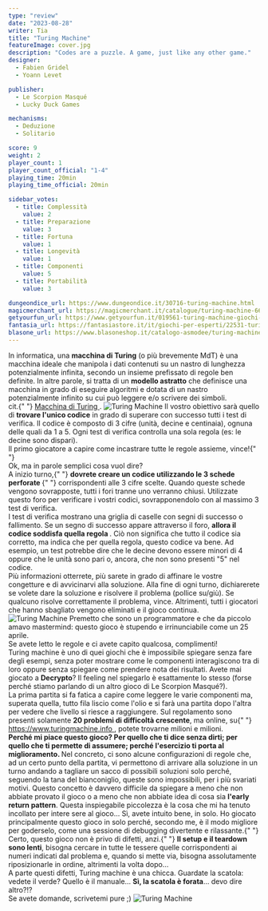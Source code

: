 ```yaml
---
type: "review"
date: "2023-08-28"
writer: Tia
title: "Turing Machine"
featureImage: cover.jpg
description: "Codes are a puzzle. A game, just like any other game."
designer:
  - Fabien Gridel
  - Yoann Levet

publisher:
  - Le Scorpion Masqué
  - Lucky Duck Games

mechanisms:
  - Deduzione
  - Solitario

score: 9
weight: 2
player_count: 1
player_count_official: "1-4"
playing_time: 20min
playing_time_official: 20min

sidebar_votes:
  - title: Complessità
    value: 2
  - title: Preparazione
    value: 3
  - title: Fortuna
    value: 1
  - title: Longevità
    value: 1
  - title: Componenti
    value: 5
  - title: Portabilità
    value: 3

dungeondice_url: https://www.dungeondice.it/30716-turing-machine.html
magicmerchant_url: https://magicmerchant.it/catalogue/turing-machine-66583/
getyourfun_url: https://www.getyourfun.it/019561-turing-machine-giochi-semplici-e-veloci.html
fantasia_url: https://fantasiastore.it/it/giochi-per-esperti/22531-turing-machine.html
blasone_url: https://www.blasoneshop.it/catalogo-asmodee/turing-machine-72-3729
---
```


<Setting>
  In informatica, una <strong>macchina di Turing</strong> (o più brevemente MdT)
  è una macchina ideale che manipola i dati contenuti su un nastro di lunghezza
  potenzialmente infinita, secondo un insieme prefissato di regole ben definite.
  In altre parole, si tratta di un <strong>modello astratto</strong> che
  definisce una macchina in grado di eseguire algoritmi e dotata di un nastro
  potenzialmente infinito su cui può leggere e/o scrivere dei simboli.
  <br />
  cit.{" "}
  <a href="https://it.wikipedia.org/wiki/Macchina_di_Turing" target="_blank">
    Macchina di Turing
  </a>
  .
</Setting>

<img src="./game1.jpg" alt="Turing Machine" />

<Rules>
  Il vostro obiettivo sarà quello di <strong>trovare l'unico codice</strong> in
  grado di superare con successo tutti i test di verifica. Il codice è composto
  di 3 cifre (unità, decine e centinaia), ognuna delle quali da 1 a 5. Ogni test
  di verifica controlla una sola regola (es: le decine sono dispari).
  <br />
  Il primo giocatore a capire come incastrare tutte le regole assieme, vince!{" "}
  <br />
  Ok, ma in parole semplici cosa vuol dire?
  <br />A inizio turno,{" "}
  <strong>
    dovrete creare un codice utilizzando le 3 schede perforate
  </strong>{" "}
  corrispondenti alle 3 cifre scelte. Quando queste schede vengono sovrapposte,
  tutti i fori tranne uno verranno chiusi. Utilizzate questo foro per verificare
  i vostri codici, sovrapponendolo con al massimo 3 test di verifica.
  <br />I test di verifica mostrano una griglia di caselle con segni di successo
  o fallimento. Se un segno di successo appare attraverso il foro, <strong>
    allora il codice soddisfa quella regola
  </strong>. Ciò non significa che tutto il codice sia corretto, ma indica che per
  quella regola, questo codice va bene. Ad esempio, un test potrebbe dire che le
  decine devono essere minori di 4 oppure che le unità sono pari o, ancora, che non
  sono presenti "5" nel codice.
  <br />
  Più informazioni otterrete, più sarete in grado di affinare le vostre congetture
  e di avvicinarvi alla soluzione. Alla fine di ogni turno, dichiarerete se volete
  dare la soluzione e risolvere il problema (pollice su/giù). Se qualcuno risolve
  correttamente il problema, vince. Altrimenti, tutti i giocatori che hanno sbagliato
  vengono eliminati e il gioco continua.
</Rules>

<img src="./game2.jpg" alt="Turing Machine" />

<Feedback>
  Premetto che sono un programmatore e che da piccolo amavo mastermind: questo
  gioco è stupendo e irrinunciabile come un 25 aprile. <br />
  Se avete letto le regole e ci avete capito qualcosa, complimenti! <br />
  Turing machine è uno di quei giochi che è impossibile spiegare senza fare
  degli esempi, senza poter mostrare come le componenti interagiscono tra di
  loro oppure senza spiegare come prendere nota dei risultati. Avete mai giocato
  a <strong>Decrypto</strong>? Il feeling nel spiegarlo è esattamente lo stesso
  (forse perché stiamo parlando di un altro gioco di Le Scorpion Masqué?).
  <br />
  La prima partita si fa fatica a capire come leggere le varie componenti ma,
  superata quella, tutto fila liscio come l'olio e si farà una partita dopo
  l'altra per vedere che livello si riesce a raggiungere. Sul regolamento sono
  presenti solamente <strong>20 problemi di difficoltà crescente</strong>, ma
  online, su{" "}
  <a href="https://www.turingmachine.info" target="_blank">
    https://www.turingmachine.info
  </a>
  , potete trovarne milioni e milioni.
  <br />
  <strong>
    Perché mi piace questo gioco? Per quello che ti dice senza dirti; per quello
    che ti permette di assumere; perché l'esercizio ti porta al miglioramento.
  </strong> Nel concreto, ci sono alcune configurazioni di regole che, ad un certo
  punto della partita, vi permettono di arrivare alla soluzione in un turno andando
  a tagliare un sacco di possibili soluzioni solo perché, seguendo la tana del bianconiglio,
  queste sono impossibili, per i più svariati motivi. Questo concetto è davvero difficile
  da spiegare a meno che non abbiate provato il gioco o a meno che non abbiate idea
  di cosa sia <strong>l'early return pattern</strong>. Questa inspiegabile piccolezza
  è la cosa che mi ha tenuto incollato per intere sere al gioco… Sì, avete intuito
  bene, in solo. Ho giocato principalmente questo gioco in solo perché, secondo me,
  è il modo migliore per goderselo, come una sessione di debugging divertente e rilassante.{" "}
  <br />
  Certo, questo gioco non è privo di difetti, anzi.{" "}
  <strong>Il setup e il teardown sono lenti</strong>, bisogna cercare in tutte
  le tessere quelle corrispondenti ai numeri indicati dal problema e, quando si
  mette via, bisogna assolutamente riposizionarle in ordine, altrimenti la volta
  dopo…
  <br />A parte questi difetti, Turing machine è una chicca. Guardate la scatola:
  vedete il verde? Quello è il manuale… <strong>Sì, la scatola è forata</strong>…
  devo dire altro?!?
  <br />
  Se avete domande, scrivetemi pure ;)
</Feedback>

<img src="./game3.jpg" alt="Turing Machine" />
